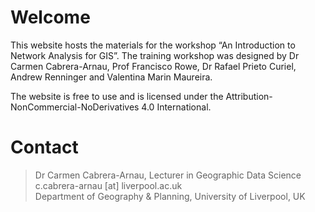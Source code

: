 # Welcome {.unnumbered}

This website hosts the materials for the workshop "An Introduction to Network Analysis for GIS". The training workshop was designed by Dr Carmen Cabrera-Arnau, Prof Francisco Rowe, Dr Rafael Prieto Curiel, Andrew Renninger and Valentina Marin Maureira.

The website is free to use and is licensed under the Attribution-NonCommercial-NoDerivatives 4.0 International.


# Contact {.unnumbered}

> | Dr Carmen Cabrera-Arnau, Lecturer in Geographic Data Science
> | c.cabrera-arnau \[at\] liverpool.ac.uk
> | Department of Geography & Planning, University of Liverpool, UK
